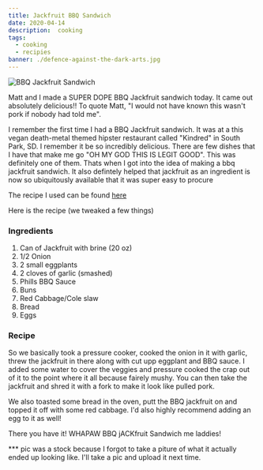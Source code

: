 ```yaml
---
title: Jackfruit BBQ Sandwich 
date: 2020-04-14
description:  cooking
tags:
  - cooking
  - recipies 
banner: ./defence-against-the-dark-arts.jpg
---
```


![BBQ Jackfruit Sandwich](./BBQ.jpg)

Matt and I made a SUPER DOPE BBQ Jackfruit sandwich today. It came out absolutely delicious!! To quote Matt, "I would not have known this wasn't pork if nobody had told me".

I remember the first time I had a BBQ Jackfruit sandwich. It was at a this vegan death-metal themed hipster restaurant called "Kindred" in South Park, SD. I remember it be so incredibly delicious. There are few dishes that I have that make me go "OH MY GOD THIS IS LEGIT GOOD". This was definitely one of them. Thats when I got into the idea of making a bbq jackfruit sandwich. It also defintely helped that jackfruit as an ingredient is now so ubiquitously available that it was super easy to procure

The recipe I used can be found [here](https://chowvegan.com/2008/05/28/bbq-pulled-jackfruit-sandwich/?utm_campaign=yummly&utm_medium=yummly&utm_source=yummly)

Here is the recipe (we tweaked a few things)

### Ingredients 
1. Can of Jackfruit with brine (20 oz)
2. 1/2 Onion
3. 2 small eggplants
4. 2 cloves of garlic (smashed)
5. Phills BBQ Sauce 
6. Buns
5. Red Cabbage/Cole slaw 
6. Bread
7. Eggs 

### Recipe

So we basically took a pressure cooker, cooked the onion in it with garlic, threw the jackfruit in there along with cut upp eggplant and BBQ sauce. I added some water to cover the veggies and pressure cooked the crap out of it to the point where it all because fairely mushy. You can then take the jackfruit and shred it with a fork to make it look like pulled pork. 

We also toasted some bread in the oven, putt the BBQ jackfruit on and topped it off with some red cabbage. I'd also highly recommend adding an egg to it as well!

There you have it! WHAPAW BBQ jACKfruit Sandwich me laddies! 

*** pic was a stock because I forgot to take a piture of what it actually ended up looking like. I'll take a pic and upload it next time. 


